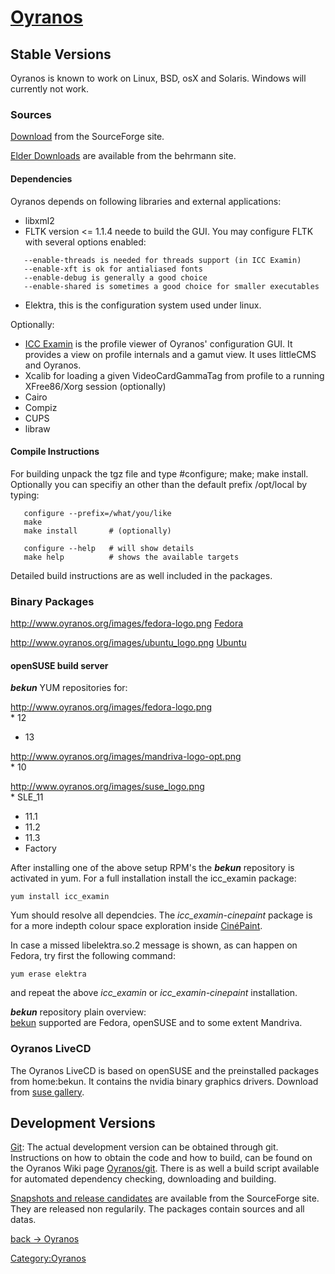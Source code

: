 <h1>[[Oyranos]]</h1>


== Stable Versions ==

Oyranos is known to work on Linux, BSD, osX and Solaris. Windows will currently not work.

=== Sources ===

[http://sourceforge.net/project/showfiles.php?group_id=177017&package_id=203716 Download] from the SourceForge site.

[http://www.behrmann.name/index.php?option=com_content&task=view&id=34&Itemid=68 Elder Downloads] are available from the behrmann site.

==== Dependencies ====

Oyranos depends on following libraries and external applications:

* libxml2
* FLTK version <= 1.1.4 neede to build the GUI. You may configure FLTK with several options enabled:
    --enable-threads is needed for threads support (in ICC Examin)
    --enable-xft is ok for antialiased fonts
    --enable-debug is generally a good choice
    --enable-shared is sometimes a good choice for smaller executables
* Elektra, this is the configuration system used under linux.
Optionally:
* [[ICC Examin/Download|ICC Examin]] is the profile viewer of Oyranos' configuration GUI. It provides a view on profile internals and a gamut view. It uses littleCMS and Oyranos.
* Xcalib for loading a given VideoCardGammaTag from profile to a running XFree86/Xorg session (optionally)
* Cairo
* Compiz
* CUPS
* libraw


==== Compile Instructions ====

For building unpack the tgz file and type #configure; make; make install.
Optionally you can specifiy an other than the default prefix /opt/local by typing:

    configure --prefix=/what/you/like
    make
    make install       # (optionally)

    configure --help   # will show details
    make help          # shows the available targets

Detailed build instructions are as well included in the packages.

=== Binary Packages ===

http://www.oyranos.org/images/fedora-logo.png [https://admin.fedoraproject.org/pkgdb/acls/name/oyranos Fedora]

http://www.oyranos.org/images/ubuntu_logo.png [http://www.ubuntuupdates.org/oyranos Ubuntu]

==== openSUSE build server ====
'''''bekun''''' YUM repositories for:

http://www.oyranos.org/images/fedora-logo.png<br>
* 12
* 13

http://www.oyranos.org/images/mandriva-logo-opt.png<br>
* 10

http://www.oyranos.org/images/suse_logo.png<br>
* SLE_11
* 11.1
* 11.2
* 11.3
* Factory


After installing one of the above setup RPM's the  '''''bekun''''' repository is activated in yum.
For a full installation install the icc_examin package:
 yum install icc_examin
Yum should resolve all dependcies. The ''icc_examin-cinepaint'' package is for a more indepth colour space exploration inside [[CinePaint|CinéPaint]].

In case a missed libelektra.so.2 message is shown, as can happen on Fedora, try first the following command:
 yum erase elektra
and repeat the above ''icc_examin'' or ''icc_examin-cinepaint'' installation.


'''''bekun''''' repository plain overview:<br>
[http://download.opensuse.org/repositories/home:/bekun/ bekun]
supported are Fedora, openSUSE and to some extent Mandriva.


=== Oyranos LiveCD ===
The Oyranos LiveCD is based on openSUSE and the preinstalled packages from home:bekun. It contains the nvidia binary graphics drivers. Download from [http://susegallery.com/a/8Kr6tw/oyranos suse gallery].

== Development Versions ==

[[Oyranos/git|Git]]: The actual development version can be obtained through git. Instructions on how to obtain the code and how to build, can be found on the Oyranos Wiki page [[Oyranos/git]]. There is as well a build script available for automated dependency checking, downloading and building.

[https://sourceforge.net/project/showfiles.php?group_id=177017 Snapshots and release candidates] are available from the SourceForge site. They are released non regularily. The packages contain sources and all datas.


[[Oyranos|back -> Oyranos]]
[[Category:Oyranos]]